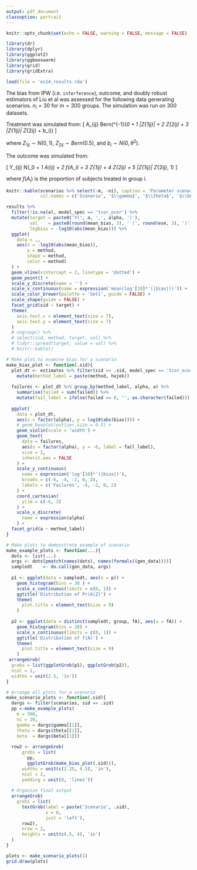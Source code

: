```yaml
---
output: pdf_document
classoption: portrait
---
```

\pagenumbering{gobble}

```r
knitr::opts_chunk$set(echo = FALSE, warning = FALSE, message = FALSE)

library(dr)
library(dplyr)
library(ggplot2)
library(ggbeeswarm)
library(grid)
library(gridExtra)
```


```r
load(file = 'ex14_results.rda')
```

The bias from IPW (i.e. `inferference`), outcome, and doubly robust estimators of Liu et al was assessed for the following data generating scenarios. $n_i = 30$ for $m = 300$ groups. The simulation was run on 300 datasets.

Treatment was simulated from:
\[
A_{ij} \sim Bern(\mbox{logit}^{-1}(\gamma_0 + \gamma_1 |Z_{1ij}| + \gamma_2 Z_{2ij} + \gamma_3 |Z_{1ij}| Z_{2ij} + b_i))
\]

where $Z_{1ij} \sim N(0, 1)$, $Z_{2ij} \sim Bern(0.5)$, and $b_i \sim N(0, \theta^2)$.

The outcome was simulated from:

\[
Y_{ij} \sim N(\beta_0 + \beta_1 A_{ij} + \beta_2 f(A_i) + \beta_3 Z_{1ij} + \beta_4 Z_{2ij} + \beta_5 |Z_{1ij}| Z_{2ij}, 1)
\]

where $f(A_i)$ is the proportion of subjects treated in group $i$.

```r
knitr::kable(scenarios %>% select(-m, -ni), caption = 'Parameter scenarios',
             col.names = c('Scenario', '$\\gamma$', '$\\theta$', '$\\beta$'))
```

\newpage

```r
results %>%
  filter(!is.na(a), model_spec == 'tcor_ocor') %>%
  mutate(target = paste0('Y(', a, ',', alpha, ')'),
         val    = paste0(round(mean_bias, 3), ' (', round(ese, 3), ')'),
         logbias = -log10(abs(mean_bias))) %>%
  ggplot(
    data = .,
    aes(x = -log10(abs(mean_bias)),
        y = method, 
        shape = method,
        color = method)
  ) + 
  geom_vline(xintercept = 2, linetype = 'dotted') + 
  geom_point() + 
  scale_y_discrete(name = '') + 
  scale_x_continuous(name = expression('mean(log'[10]*'(|bias|))')) + 
  scale_color_brewer(palette = 'Set1', guide = FALSE) + 
  scale_shape(guide = FALSE) + 
  facet_grid(sid ~ target) + 
  theme(
    axis.text.x = element_text(size = 7),
    axis.text.y = element_text(size = 7)
  )
  # ungroup() %>%
  # select(sid, method, target, val) %>%
  # tidyr::spread(target, value = val) %>%
  # knitr::kable()
```

\newpage

```r
# Make plot to examine bias for a scenario
make_bias_plot <- function(.sid){
  plot_dt <- estimates %>% filter(sid == .sid, model_spec == 'tcor_ocor', !is.na(a)) %>%
    mutate(method_label = paste(method, hajek))
  
  failures <- plot_dt %>% group_by(method_label, alpha, a) %>% 
    summarise(failed = sum(failed)) %>%
    mutate(fail_label = ifelse(failed == 0, '', as.character(failed)))
  
  ggplot(
    data = plot_dt,
    aes(x = factor(alpha), y = log10(abs(bias)))) +
    # geom_boxplot(outlier.size = 0.5) +
    geom_violin(scale = 'width') + 
    geom_text(
      data = failures,
      aes(x = factor(alpha), y = -6, label = fail_label),
      size = 2,
      inherit.aes = FALSE
    ) +
    scale_y_continuous(
      name = expression('log'[10]*'(|bias|)'),
      breaks = c(-6, -4, -2, 0, 2),
      labels = c('Failures', -4, -2, 0, 2)
    ) +
    coord_cartesian(
      ylim = c(-6, 3)
    ) + 
    scale_x_discrete(
      name = expression(alpha)
    ) + 
  facet_grid(a ~ method_label)
}

# Make plots to demonstrate example of scenario
make_example_plots <- function(...){
  dots <- list(...)
  args <- dots[pmatch(names(dots), names(formals((gen_data))))]
  sampledt    <- do.call(gen_data, args)
  
  p1 <- ggplot(data = sampledt, aes(x = p)) + 
    geom_histogram(bins = 30 ) + 
    scale_x_continuous(limits = c(0, 1)) +
    ggtitle('Distribution of Pr(A|Z)') + 
    theme(
      plot.title = element_text(size = 9)
    )
  
  p2 <- ggplot(data = distinct(sampledt, group, fA), aes(x = fA)) + 
    geom_histogram(bins = 20) + 
    scale_x_continuous(limits = c(0, 1)) + 
    ggtitle('Distribution of f(A)') + 
    theme(
      plot.title = element_text(size = 9)
    )
 arrangeGrob(
  grobs = list(ggplotGrob(p1), ggplotGrob(p2)), 
  ncol = 1,
  widths = unit(2.5, 'in'))
}

# Arrange all plots for a scenario
make_scenario_plots <- function(.sid){
  dargs <- filter(scenarios, sid == .sid)
  pp <-make_example_plots(
    m = 300, 
    ni = 20,
    gamma = dargs$gamma[[1]], 
    theta = dargs$theta[[1]], 
    beta  = dargs$beta[[1]])
  
  row2 <- arrangeGrob(
      grobs = list(
        pp, 
        ggplotGrob(make_bias_plot(.sid))),
      widths = unit(c(2.25, 4.5), 'in'),
      ncol = 2,
      padding = unit(0, 'lines'))
  
  # Organize final output
  arrangeGrob(
    grobs = list(
      textGrob(label = paste('Scenario', .sid),
               x = 0,
               just = 'left'),
      row2),
      nrow = 2,
      heights = unit(c(.5, 4), 'in')
  )
}
```

```r
plots <- make_scenario_plots(1)
grid.draw(plots)
```
